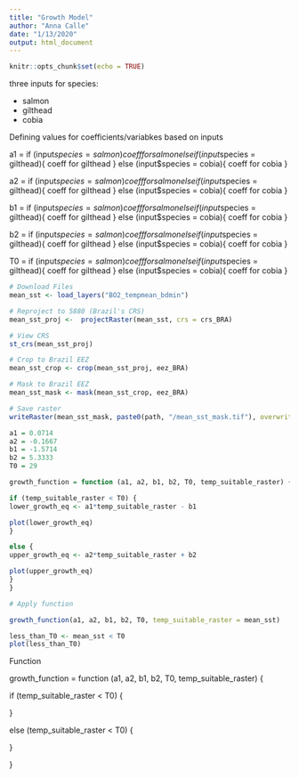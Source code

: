 ```yaml
---
title: "Growth Model"
author: "Anna Calle"
date: "1/13/2020"
output: html_document
---
```


```r
knitr::opts_chunk$set(echo = TRUE)
```

three inputs for species:

- salmon
- gilthead
- cobia



Defining values for coefficients/variabkes based on inputs

a1 = if (input$species = salmon){
coeff for salmon
}
else if (input$species = gilthead){
coeff for gilthead
}
else (input$species = cobia){
coeff for cobia
}

a2 = if (input$species = salmon){
coeff for salmon
}
else if (input$species = gilthead){
coeff for gilthead
}
else (input$species = cobia){
coeff for cobia
}

b1 = if (input$species = salmon){
coeff for salmon
}
else if (input$species = gilthead){
coeff for gilthead
}
else (input$species = cobia){
coeff for cobia
}

b2 = if (input$species = salmon){
coeff for salmon
}
else if (input$species = gilthead){
coeff for gilthead
}
else (input$species = cobia){
coeff for cobia
}

T0 =
if (input$species = salmon){
coeff for salmon
}
else if (input$species = gilthead){
coeff for gilthead
}
else (input$species = cobia){
coeff for cobia
}

```r

# Download Files
mean_sst <- load_layers("BO2_tempmean_bdmin")

# Reproject to 5880 (Brazil's CRS)
mean_sst_proj <-  projectRaster(mean_sst, crs = crs_BRA)

# View CRS
st_crs(mean_sst_proj)

# Crop to Brazil EEZ
mean_sst_crop <- crop(mean_sst_proj, eez_BRA)

# Mask to Brazil EEZ
mean_sst_mask <- mask(mean_sst_crop, eez_BRA)

# Save raster
writeRaster(mean_sst_mask, paste0(path, "/mean_sst_mask.tif"), overwrite = T)
```






```r


a1 = 0.0714
a2 = -0.1667
b1 = -1.5714
b2 = 5.3333
T0 = 29

growth_function = function (a1, a2, b1, b2, T0, temp_suitable_raster) {

if (temp_suitable_raster < T0) {
lower_growth_eq <- a1*temp_suitable_raster - b1

plot(lower_growth_eq)
}

else {
upper_growth_eq <- a2*temp_suitable_raster + b2

plot(upper_growth_eq)
}
}

```

```r
# Apply function

growth_function(a1, a2, b1, b2, T0, temp_suitable_raster = mean_sst)
```


```r
less_than_T0 <- mean_sst < T0
plot(less_than_T0)
```







Function

growth_function = function (a1, a2, b1, b2, T0, temp_suitable_raster) {

if (temp_suitable_raster < T0) {

}

else (temp_suitable_raster < T0) {

}


}


